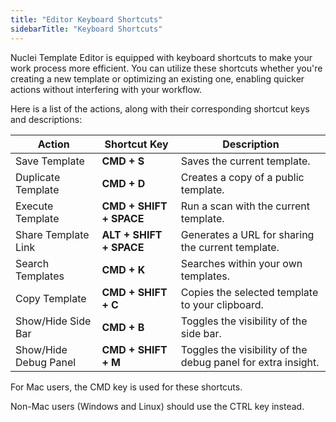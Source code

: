 ```yaml
---
title: "Editor Keyboard Shortcuts"
sidebarTitle: "Keyboard Shortcuts"
---
```


Nuclei Template Editor is equipped with keyboard shortcuts to make your work process more efficient. You can utilize these shortcuts whether you're creating a new template or optimizing an existing one, enabling quicker actions without interfering with your workflow.

Here is a list of the actions, along with their corresponding shortcut keys and descriptions:

| **Action**            | **Shortcut Key**        | **Description**                                              |
| --------------------- | ----------------------- | ------------------------------------------------------------ |
| Save Template         | **CMD + S**             | Saves the current template.                                  |
| Duplicate Template    | **CMD + D**             | Creates a copy of a public template.                         |
| Execute Template      | **CMD + SHIFT + SPACE** | Run a scan with the current template.                        |
| Share Template Link   | **ALT + SHIFT + SPACE** | Generates a URL for sharing the current template.            |
| Search Templates      | **CMD + K**             | Searches within your own templates.                          |
| Copy Template         | **CMD + SHIFT + C**     | Copies the selected template to your clipboard.              |
| Show/Hide Side Bar    | **CMD + B**             | Toggles the visibility of the side bar.                      |
| Show/Hide Debug Panel | **CMD + SHIFT + M**     | Toggles the visibility of the debug panel for extra insight. |

<Note>
For Mac users, the CMD key is used for these shortcuts. 

Non-Mac users (Windows and Linux) should use the CTRL key instead.
</Note>

